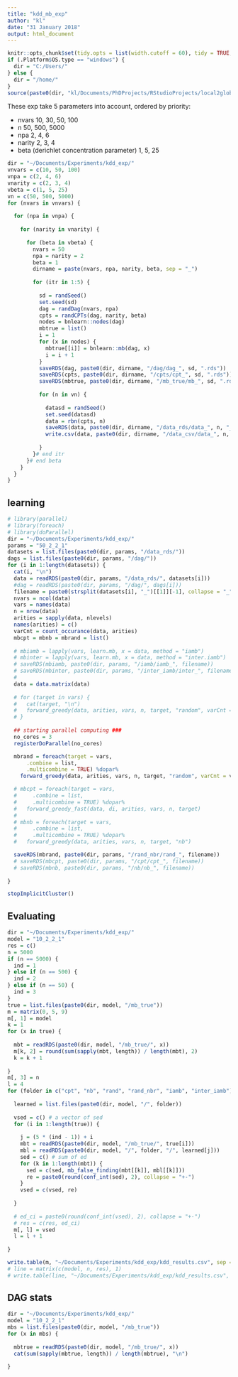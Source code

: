 ```yaml
---
title: "kdd_mb_exp"
author: "kl"
date: "31 January 2018"
output: html_document
---
```


```r
knitr::opts_chunk$set(tidy.opts = list(width.cutoff = 60), tidy = TRUE, echo = F, eval = T)
if (.Platform$OS.type == "windows") {
  dir = "C:/Users/"
} else {
  dir = "/home/"
}
source(paste0(dir, "kl/Documents/PhDProjects/RStudioProjects/local2global/scripts/load_libraries.R"))

```

These exp take 5 parameters into account, ordered by priority: 

* nvars 10, 30, 50, 100
* n 50, 500, 5000
* npa 2, 4, 6
* narity 2, 3, 4
* beta (derichlet concentration parameter) 1, 5, 25

```r
dir = "~/Documents/Experiments/kdd_exp/"
vnvars = c(10, 50, 100)
vnpa = c(2, 4, 6)
vnarity = c(2, 3, 4)
vbeta = c(1, 5, 25)
vn = c(50, 500, 5000)
for (nvars in vnvars) {
  
  for (npa in vnpa) {
          
    for (narity in vnarity) {
      
      for (beta in vbeta) {
        nvars = 50
        npa = narity = 2 
        beta = 1
        dirname = paste(nvars, npa, narity, beta, sep = "_")
        
        for (itr in 1:5) {
  
          sd = randSeed()
          set.seed(sd)
          dag = randDag(nvars, npa)
          cpts = randCPTs(dag, narity, beta)
          nodes = bnlearn::nodes(dag)
          mbtrue = list()
          i = 1
          for (x in nodes) {
            mbtrue[[i]] = bnlearn::mb(dag, x)
            i = i + 1
          }
          saveRDS(dag, paste0(dir, dirname, "/dag/dag_", sd, ".rds"))
          saveRDS(cpts, paste0(dir, dirname, "/cpts/cpt_", sd, ".rds"))
          saveRDS(mbtrue, paste0(dir, dirname, "/mb_true/mb_", sd, ".rds"))
          
          for (n in vn) {
            
            datasd = randSeed()
            set.seed(datasd)
            data = rbn(cpts, n)  
            saveRDS(data, paste0(dir, dirname, "/data_rds/data_", n, "_", sd, "_", datasd, ".rds"))
            write.csv(data, paste0(dir, dirname, "/data_csv/data_", n, "_", sd, "_", datasd, ".csv"), row.names = F)
            
          }
        }# end itr
      }# end beta
    }
  }
}

```


## learning
```r
# library(parallel)
# library(foreach)
# library(doParallel)
dir = "~/Documents/Experiments/kdd_exp/"
params = "50_2_2_1"
datasets = list.files(paste0(dir, params, "/data_rds/"))
dags = list.files(paste0(dir, params, "/dag/"))
for (i in 1:length(datasets)) {
  cat(i, "\n")
  data = readRDS(paste0(dir, params, "/data_rds/", datasets[i]))
  #dag = readRDS(paste0(dir, params, "/dag/", dags[i]))
  filename = paste0(strsplit(datasets[i], "_")[[1]][-1], collapse = "_")
  nvars = ncol(data)
  vars = names(data)
  n = nrow(data)
  arities = sapply(data, nlevels)
  names(arities) = c()
  varCnt = count_occurance(data, arities)
  mbcpt = mbnb = mbrand = list()
  
  # mbiamb = lapply(vars, learn.mb, x = data, method = "iamb")
  # mbinter = lapply(vars, learn.mb, x = data, method = "inter.iamb")
  # saveRDS(mbiamb, paste0(dir, params, "/iamb/iamb_", filename))
  # saveRDS(mbinter, paste0(dir, params, "/inter_iamb/inter_", filename))
  # 
  data = data.matrix(data)
  
  # for (target in vars) {
  #   cat(target, "\n")
  #   forward_greedy(data, arities, vars, n, target, "random", varCnt = varCnt, prior = "uniform")
  # }
  
  ## starting parallel computing ###
  no_cores = 3
  registerDoParallel(no_cores)

  mbrand = foreach(target = vars,
      .combine = list,
      .multicombine = TRUE) %dopar%
    forward_greedy(data, arities, vars, n, target, "random", varCnt = varCnt, prior = "uniform")

  # mbcpt = foreach(target = vars,
  #     .combine = list,
  #     .multicombine = TRUE) %dopar%
  #   forward_greedy_fast(data, di, arities, vars, n, target)
  # 
  # mbnb = foreach(target = vars,
  #     .combine = list,
  #     .multicombine = TRUE) %dopar%
  #   forward_greedy(data, arities, vars, n, target, "nb")

  saveRDS(mbrand, paste0(dir, params, "/rand_nbr/rand_", filename))
  # saveRDS(mbcpt, paste0(dir, params, "/cpt/cpt_", filename))
  # saveRDS(mbnb, paste0(dir, params, "/nb/nb_", filename))
  
}

stopImplicitCluster()
```




## Evaluating
```r
dir = "~/Documents/Experiments/kdd_exp/"
model = "10_2_2_1"
res = c()
n = 5000
if (n == 5000) {
  ind = 1
} else if (n == 500) {
  ind = 2
} else if (n == 50) {
  ind = 3
}
true = list.files(paste0(dir, model, "/mb_true"))
m = matrix(0, 5, 9)
m[, 1] = model
k = 1
for (x in true) {
  
  mbt = readRDS(paste0(dir, model, "/mb_true/", x))
  m[k, 2] = round(sum(sapply(mbt, length)) / length(mbt), 2)
  k = k + 1
  
}
m[, 3] = n 
l = 4
for (folder in c("cpt", "nb", "rand", "rand_nbr", "iamb", "inter_iamb")) {
  
  learned = list.files(paste0(dir, model, "/", folder))
  
  vsed = c() # a vector of sed
  for (i in 1:length(true)) {
    
    j = (5 * (ind - 1)) + i
    mbt = readRDS(paste0(dir, model, "/mb_true/", true[i]))
    mbl = readRDS(paste0(dir, model, "/", folder, "/", learned[j]))
    sed = c() # sum of ed
    for (k in 1:length(mbt)) {
      sed = c(sed, mb_false_finding(mbt[[k]], mbl[[k]]))
      re = paste0(round(conf_int(sed), 2), collapse = "+-")
    }
    vsed = c(vsed, re)
    
  }
  
  # ed_ci = paste0(round(conf_int(vsed), 2), collapse = "+-")
  # res = c(res, ed_ci)
  m[, l] = vsed
  l = l + 1
  
}

write.table(m, "~/Documents/Experiments/kdd_exp/kdd_results.csv", sep = ",", append = T, col.names = F, row.names = F)
# line = matrix(c(model, n, res), 1)
# write.table(line, "~/Documents/Experiments/kdd_exp/kdd_results.csv", sep = ",", append = T, col.names = F, row.names = F)
```


## DAG stats
```r
dir = "~/Documents/Experiments/kdd_exp/"
model = "10_2_2_1"
mbs = list.files(paste0(dir, model, "/mb_true"))
for (x in mbs) {
  
  mbtrue = readRDS(paste0(dir, model, "/mb_true/", x))
  cat(sum(sapply(mbtrue, length)) / length(mbtrue), "\n")
  
}


```

















